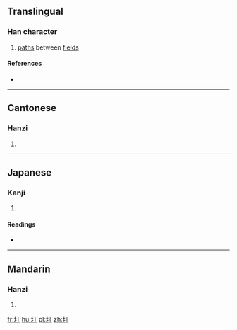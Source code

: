 ==Translingual==

===Han character===
{{Han char|rn=32|rad=土|as=02|sn=5|four=4112<sub>0</sub>|canj=土一弓 (GMN)|ids=⿰[[土]][[丁]]}}

# [[path]]s between [[field]]s

====References====
* {{Han ref|kx=0223.040|dkj=04872|dj=0455.040|hdz=10417.060|uh=5722|ud=22306|bh=C96E|bd=51566}}

----

==Cantonese==

===Hanzi===
{{yue-hanzi|jyut=[[ding1]], [[ting5]]|y=ding1, ting5}}

# {{defn|lang=yue|sort=土02}}

----

==Japanese==

===Kanji===
{{ja-kanji|grade=|rs=土02}}

# {{defn|lang=ja|sort=土02}}

====Readings====
* {{ja-readings|on=[[てい]] (tei), [[ちょう]] (chō), [[てん]] (ten)|kun=[[たいらか]] (tairaka)}}

----

==Mandarin==

===Hanzi===
{{cmn-hanzi|pin=[[tīng]] ([[ting1]])|wg=t'ing<sup>1</sup>}}

# {{defn|lang=cmn|sort=土02}}

[[fr:圢]]
[[hu:圢]]
[[pl:圢]]
[[zh:圢]]
